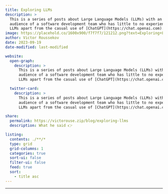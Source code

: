 ```yaml
---
title: Exploring LLMs
description: >
  This is a series of posts about Large Language Models (LLMs) with an intended
  audience of a software development team who has little to no experience with
  LLMs apart from the casual use of [ChatGPT](https://chat.openai.com).
image: https://placehold.co/1600x900/f7f7f7/121212.png?text=Exploring+LLMs&font=playfair-display
author: Victor Roussekov
date: 2023-09-19
date-modified: last-modified

website:
  open-graph:
    description: >
      This is a series of posts about Large Language Models (LLMs) with an intended
      audience of a software development team who has little to no experience with
      LLMs apart from the casual use of [ChatGPT](https://chat.openai.com).

  twitter-card: 
    description: >
      This is a series of posts about Large Language Models (LLMs) with an intended
      audience of a software development team who has little to no experience with
      LLMs apart from the casual use of [ChatGPT](https://chat.openai.com).

share:
  permalink: https://victorouse.zip/blog/exploring-llms
  description: What he said 👉

listing:
  contents: ./**/*
  type: grid
  grid-columns: 1
  categories: true
  sort-ui: false
  filter-ui: false
  feed: true
  sort:
    - title asc
---
```


---
